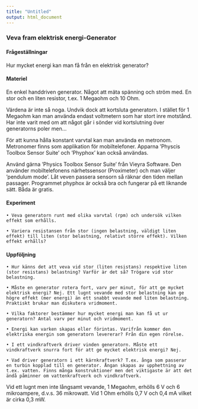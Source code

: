 ```yaml
---
title: "Untitled"
output: html_document
---
```


### Veva fram elektrisk energi-Generator


#### Frågeställningar

Hur mycket energi kan man få från en elektrisk generator?


#### Materiel

En enkel handdriven generator. Något att mäta spänning och ström med. En stor och en liten resistor, t.ex. 1 Megaohm och 10 Ohm.

Värdena är inte så noga. Undvik dock  att kortsluta generatorn. I stället för  1 Megaohm kan man använda endast voltmetern som har stort inre motstånd. Har inte varit med om att något går i sönder vid kortslutning över generatorns poler men...

För att kunna hålla konstant varvtal kan man använda en metronom. Metronomer finns som applikation för mobiltelefoner. Apparna ’Physcis Toolbox Sensor Suite’ och ’Phyphox’ kan också användas.

Använd gärna ’Physics Toolbox Sensor Suite’ från Vieyra Software. Den använder mobiltelefonens närhetssensor (Proximeter) och man väljer ’pendulum mode’. Låt veven passera sensorn så räknar den tiden mellan passager. Programmet phyphox är också bra och fungerar på ett liknande sätt. Båda är gratis.



#### Experiment

    • Veva generatorn runt med olika varvtal (rpm) och undersök vilken effekt som erhålls.

    • Variera resistansen från stor (ingen belastning, väldigt liten effekt) till liten (stor belastning, relativt större effekt). Vilken effekt erhålls?







#### Uppföljning

    • Hur känns det att veva vid stor (liten resistans) respektive liten (stor resistans) belastning? Varför är det så? Trögare vid stor belastning.

    • Måste en generator rotera fort, varv per minut, för att ge mycket elektrisk energi? Nej. Ett lugnt vevande med stor belastning kan ge högre effekt (mer energi) än ett snabbt vevande med liten belastning. Praktiskt brukar man diskutera vridmoment.

    • Vilka faktorer bestämmer hur mycket energi man kan få ut ur generatorn? Antal varv per minut och vridmoment.

    • Energi kan varken skapas eller förintas. Varifrån kommer den elektriska energin som generatorn levererar? Från din egen rörelse.

    • I ett vindkraftverk driver vinden generatorn. Måste ett vindkraftverk snurra fort för att ge mycket elektrisk energi? Nej.

    • Vad driver generatorn i ett kärnkraftverk? T.ex. ånga som passerar en turbin kopplad till en generator. Ångan skapas av upphettning av t.ex. vatten. Finns många konstruktioner men det viktigaste är att det ändå påminner om vattenkraftverk och vindkraftverk.



Vid ett lugnt men inte långsamt vevande, 1 Megaohm, erhölls 6 V och 6 mikroampere, d.v.s. 36 mikrowatt. Vid 1 Ohm erhölls 0,7 V och 0,4 mA vilket är cirka 0,3 mW.